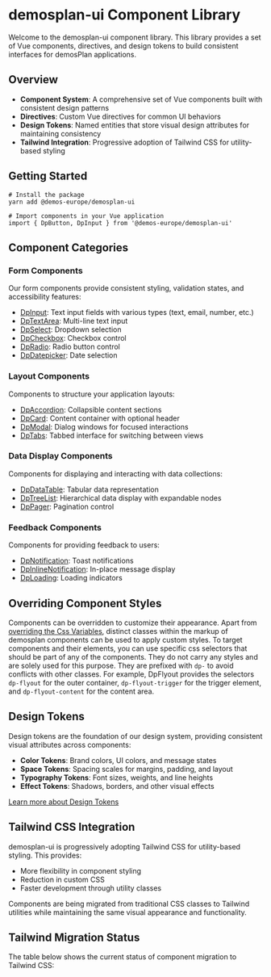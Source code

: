 
<Meta title="Welcome" />

# demosplan-ui Component Library

Welcome to the demosplan-ui component library. This library provides a set of Vue components, directives,
and design tokens to build consistent interfaces for demosPlan applications.

## Overview

- **Component System**: A comprehensive set of Vue components built with consistent design patterns
- **Directives**: Custom Vue directives for common UI behaviors
- **Design Tokens**: Named entities that store visual design attributes for maintaining consistency
- **Tailwind Integration**: Progressive adoption of Tailwind CSS for utility-based styling

## Getting Started

```shell
# Install the package
yarn add @demos-europe/demosplan-ui

# Import components in your Vue application
import { DpButton, DpInput } from '@demos-europe/demosplan-ui'
```

## Component Categories

### Form Components

Our form components provide consistent styling, validation states, and accessibility features:

- [DpInput](/docs/components-input--docs): Text input fields with various types (text, email, number, etc.)
- [DpTextArea](/docs/components-textarea--docs): Multi-line text input
- [DpSelect](/docs/components-select--docs): Dropdown selection
- [DpCheckbox](/docs/components-checkbox--docs): Checkbox control
- [DpRadio](/docs/components-radio--docs): Radio button control
- [DpDatepicker](/docs/components-datepicker--docs): Date selection

### Layout Components

Components to structure your application layouts:

- [DpAccordion](/docs/components-accordion--docs): Collapsible content sections
- [DpCard](/docs/components-card--docs): Content container with optional header
- [DpModal](/docs/components-modal--docs): Dialog windows for focused interactions
- [DpTabs](/docs/components-tabs--docs): Tabbed interface for switching between views

### Data Display Components

Components for displaying and interacting with data collections:

- [DpDataTable](/docs/components-datatable--docs): Tabular data representation
- [DpTreeList](/docs/components-treelist--docs): Hierarchical data display with expandable nodes
- [DpPager](/docs/components-pager--docs): Pagination control

### Feedback Components

Components for providing feedback to users:

- [DpNotification](/docs/components-notification--docs): Toast notifications
- [DpInlineNotification](/docs/components-inlinenotification--docs): In-place message display
- [DpLoading](/docs/components-loading--docs): Loading indicators

## Overriding Component Styles

Components can be overridden to customize their appearance. Apart from [overriding the Css Variables](?path=/docs/design-tokens-overview--docs#overriding-tailwind-tokens),
distinct classes within the markup of demosplan components can be used to apply custom styles.
To target components and their elements, you can use specific css selectors that should be part of any
of the components. They do not carry any styles and are solely used for this purpose. They are
prefixed with `dp-` to avoid conflicts with other classes. For example, DpFlyout provides
the selectors `dp-flyout` for the outer container, `dp-flyout-trigger` for the trigger element,
and `dp-flyout-content` for the content area.

## Design Tokens

Design tokens are the foundation of our design system, providing consistent visual attributes across components:

- **Color Tokens**: Brand colors, UI colors, and message states
- **Space Tokens**: Spacing scales for margins, padding, and layout
- **Typography Tokens**: Font sizes, weights, and line heights
- **Effect Tokens**: Shadows, borders, and other visual effects

[Learn more about Design Tokens](/docs/design-tokens-overview--docs)

## Tailwind CSS Integration

demosplan-ui is progressively adopting Tailwind CSS for utility-based styling. This provides:

- More flexibility in component styling
- Reduction in custom CSS
- Faster development through utility classes

Components are being migrated from traditional CSS classes to Tailwind utilities while maintaining the same visual appearance and functionality.

## Tailwind Migration Status

The table below shows the current status of component migration to Tailwind CSS:

<Table
  headers={['Component', 'Migrated to Tailwind']}
  rows={[
    ["DpAccordion", "Partially (font weight cannot be migrated)"],
    ["DpAnonymizeText", "❌"],
    ["DpAutocomplete", "❌"],
    ["DpBadge", "✅"],
    ["DpBulkEditHeader", "✅"],
    ["DpButton", "✅"],
    ["DpButtonRow", "✅"],
    ["DpCard", "Partially (font weight cannot be migrated)"],
    ["DpCheckbox", "❌"],
    ["DpCheckboxGroup", "❌"],
    ["DpColumnSelector", "❌"],
    ["DpConfirmDialog", "❌"],
    ["DpContextualHelp", "✅"],
    ["DpDataTable", "❌"],
    ["DpDataTableExtended", "❌"],
    ["DpDateRangePicker", "❌"],
    ["DpDatepicker", "❌"],
    ["DpDatetimePicker", "❌"],
    ["DpDetails", "❌"],
    ["DpDraggable", "❌"],
    ["DpEditableList", "❌"],
    ["DpEditor", "❌"],
    ["DpFlyout", "✅"],
    ["DpFormRow", "❌"],
    ["DpIcon", "✅"],
    ["DpInlineNotification", "❌"],
    ["DpInput", "✅"],
    ["DpLabel", "✅"],
    ["DpLoading", "❌"],
    ["DpModal", "❌"],
    ["DpMultiselect", "❌"],
    ["DpMultistepNav", "❌"],
    ["DpNotification", "❌"],
    ["DpObscure", "❌"],
    ["DpPager", "❌"],
    ["DpProgressBar", "❌"],
    ["DpRadio", "❌"],
    ["DpResettableInput", "❌"],
    ["DpSearchField", "❌"],
    ["DpSelect", "❌"],
    ["DpSkeletonBox", "❌"],
    ["DpSlidebar", "❌"],
    ["DpSlidingPagination", "❌"],
    ["DpSplitButton", "❌"],
    ["DpStickyElement", "❌"],
    ["DpTabs", "❌"],
    ["DpTextArea", "❌"],
    ["DpTimePicker", "❌"],
    ["DpToggle", "❌"],
    ["DpTooltip", "✅"],
    ["DpTransitionExpand", "✅"],
    ["DpTreeList", "❌"],
    ["DpUploadFiles", "❌"],
    ["DpVideoPlayer", "❌"]
  ]}
/>

